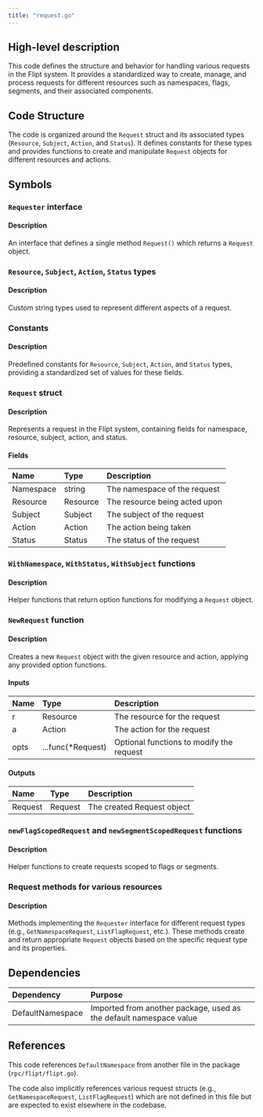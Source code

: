 ```yaml
---
title: "request.go"
---
```


## High-level description
This code defines the structure and behavior for handling various requests in the Flipt system. It provides a standardized way to create, manage, and process requests for different resources such as namespaces, flags, segments, and their associated components.

## Code Structure
The code is organized around the `Request` struct and its associated types (`Resource`, `Subject`, `Action`, and `Status`). It defines constants for these types and provides functions to create and manipulate `Request` objects for different resources and actions.

## Symbols

### `Requester` interface
#### Description
An interface that defines a single method `Request()` which returns a `Request` object.

### `Resource`, `Subject`, `Action`, `Status` types
#### Description
Custom string types used to represent different aspects of a request.

### Constants
#### Description
Predefined constants for `Resource`, `Subject`, `Action`, and `Status` types, providing a standardized set of values for these fields.

### `Request` struct
#### Description
Represents a request in the Flipt system, containing fields for namespace, resource, subject, action, and status.

#### Fields
| Name | Type | Description |
|:-----|:-----|:------------|
| Namespace | string | The namespace of the request |
| Resource | Resource | The resource being acted upon |
| Subject | Subject | The subject of the request |
| Action | Action | The action being taken |
| Status | Status | The status of the request |

### `WithNamespace`, `WithStatus`, `WithSubject` functions
#### Description
Helper functions that return option functions for modifying a `Request` object.

### `NewRequest` function
#### Description
Creates a new `Request` object with the given resource and action, applying any provided option functions.

#### Inputs
| Name | Type | Description |
|:-----|:-----|:------------|
| r | Resource | The resource for the request |
| a | Action | The action for the request |
| opts | ...func(*Request) | Optional functions to modify the request |

#### Outputs
| Name | Type | Description |
|:-----|:-----|:------------|
| Request | Request | The created Request object |

### `newFlagScopedRequest` and `newSegmentScopedRequest` functions
#### Description
Helper functions to create requests scoped to flags or segments.

### Request methods for various resources
#### Description
Methods implementing the `Requester` interface for different request types (e.g., `GetNamespaceRequest`, `ListFlagRequest`, etc.). These methods create and return appropriate `Request` objects based on the specific request type and its properties.

## Dependencies
| Dependency | Purpose |
|:-----------|:--------|
| DefaultNamespace | Imported from another package, used as the default namespace value |

## References
This code references `DefaultNamespace` from another file in the package (`rpc/flipt/flipt.go`).

The code also implicitly references various request structs (e.g., `GetNamespaceRequest`, `ListFlagRequest`) which are not defined in this file but are expected to exist elsewhere in the codebase.